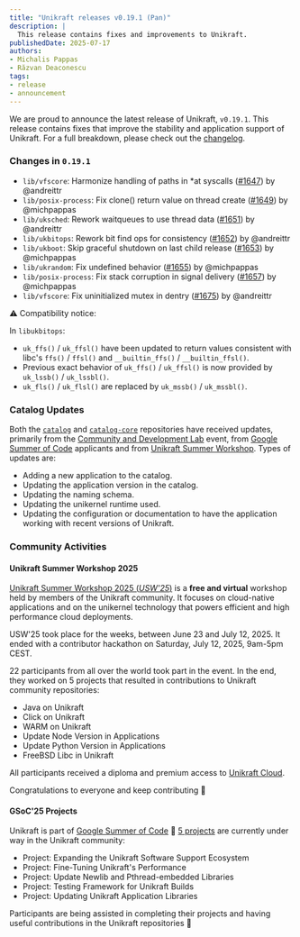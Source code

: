 ```yaml
---
title: "Unikraft releases v0.19.1 (Pan)"
description: |
  This release contains fixes and improvements to Unikraft.
publishedDate: 2025-07-17
authors:
- Michalis Pappas
- Răzvan Deaconescu
tags:
- release
- announcement
---
```


We are proud to announce the latest release of Unikraft, `v0.19.1`.
This release contains fixes that improve the stability and application support of Unikraft.
For a full breakdown, please check out the [changelog](https://github.com/unikraft/unikraft/compare/RELEASE-0.19.0...RELEASE-0.19.1).

### Changes in `0.19.1`

* `lib/vfscore`: Harmonize handling of paths in \*at syscalls ([#1647](https://github.com/unikraft/unikraft/pull/1647)) by @andreittr
* `lib/posix-process`: Fix clone() return value on thread create ([#1649](https://github.com/unikraft/unikraft/pull/1649)) by @michpappas
* `lib/uksched`: Rework waitqueues to use thread data ([#1651](https://github.com/unikraft/unikraft/pull/1651)) by @andreittr
* `lib/ukbitops`: Rework bit find ops for consistency ([#1652](https://github.com/unikraft/unikraft/pull/1652)) by @andreittr
* `lib/ukboot`: Skip graceful shutdown on last child release ([#1653](https://github.com/unikraft/unikraft/pull/1653)) by @michpappas
* `lib/ukrandom`: Fix undefined behavior ([#1655](https://github.com/unikraft/unikraft/pull/1655)) by @michpappas
* `lib/posix-process`: Fix stack corruption in signal delivery ([#1657](https://github.com/unikraft/unikraft/pull/1657)) by @michpappas
* `lib/vfscore`: Fix uninitialized mutex in dentry ([#1675](https://github.com/unikraft/unikraft/pull/1675)) by @andreittr

:warning:  Compatibility notice:

In `libukbitops`:

* `uk_ffs()` / `uk_ffsl()` have been updated to return values consistent with libc's `ffs()` / `ffsl()` and `__builtin_ffs()` / `__builtin_ffsl()`.
* Previous exact behavior of `uk_ffs()` / `uk_ffsl()` is now provided by `uk_lssb()` / `uk_lssbl()`.
* `uk_fls()` / `uk_flsl()` are replaced by `uk_mssb()` / `uk_mssbl()`.

### Catalog Updates

Both the [`catalog`](https://github.com/unikraft/catalog) and [`catalog-core`](https://github.com/unikraft/catalog-core) repositories have received updates, primarily from the [Community and Development Lab](https://cdl.rosedu.org/) event, from [Google Summer of Code](https://summerofcode.withgoogle.com/) applicants and from [Unikraft Summer Workshop](https://unikraft.org/hackathons/usw25).
Types of updates are:

* Adding a new application to the catalog.
* Updating the application version in the catalog.
* Updating the naming schema.
* Updating the unikernel runtime used.
* Updating the configuration or documentation to have the application working with recent versions of Unikraft.

### Community Activities

#### Unikraft Summer Workshop 2025

[Unikraft Summer Workshop 2025 (*USW'25*)](https://unikraft.org/hackathons/usw25) is a **free and virtual** workshop held by members of the Unikraft community.
It focuses on cloud-native applications and on the unikernel technology that powers efficient and high performance cloud deployments.

USW'25 took place for the weeks, between June 23 and July 12, 2025.
It ended with a contributor hackathon on Saturday, July 12, 2025, 9am-5pm CEST.

22 participants from all over the world took part in the event.
In the end, they worked on 5 projects that resulted in contributions to Unikraft community repositories:

* Java on Unikraft
* Click on Unikraft
* WARM on Unikraft
* Update Node Version in Applications
* Update Python Version in Applications
* FreeBSD Libc in Unikraft

All participants received a diploma and premium access to [Unikraft Cloud](https://unikraft.cloud/).

Congratulations to everyone and keep contributing 🤝

#### GSoC'25 Projects

Unikraft is part of [Google Summer of Code](https://summerofcode.withgoogle.com/programs/2025/organizations/unikraft) 🤩
[5 projects](https://unikraft.org/blog/2025-05-22-unikraft-gsoc25) are currently under way in the Unikraft community:

* Project: Expanding the Unikraft Software Support Ecosystem
* Project: Fine-Tuning Unikraft's Performance
* Project: Update Newlib and Pthread-embedded Libraries
* Project: Testing Framework for Unikraft Builds
* Project: Updating Unikraft Application Libraries

Participants are being assisted in completing their projects and having useful contributions in the Unikraft repositories 🤝
